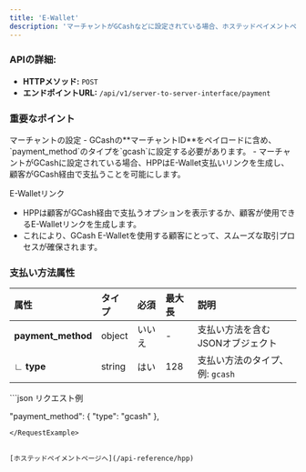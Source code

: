 ```yaml
---
title: 'E-Wallet'
description: 'マーチャントがGCashなどに設定されている場合、ホステッドペイメントページ（HPP）は、GCash支払い方法を使用して顧客が取引を完了できるE-Walletリンクを生成できます。'
---
```


### APIの詳細:
- **HTTPメソッド:** `POST`
- **エンドポイントURL:** `/api/v1/server-to-server-interface/payment`

### 重要なポイント
<Info>
マーチャントの設定
- GCashの**マーチャントID**をペイロードに含め、`payment_method`のタイプを`gcash`に設定する必要があります。
- マーチャントがGCashに設定されている場合、HPPはE-Wallet支払いリンクを生成し、顧客がGCash経由で支払うことを可能にします。

E-Walletリンク
- HPPは顧客がGCash経由で支払うオプションを表示するか、顧客が使用できるE-Walletリンクを生成します。
- これにより、GCash E-Walletを使用する顧客にとって、スムーズな取引プロセスが確保されます。
</Info>

### 支払い方法属性

| **属性**         | **タイプ**  | **必須**      | **最大長**      | **説明**                                                                      |
|:-----------------------|:----------|:--------------|:----------------|:-------------------------------------------------------------------------------|
| **payment_method**      | object    | いいえ        | -               | 支払い方法を含むJSONオブジェクト                                               |
| ∟ **type**             | string    | はい          | 128             | 支払い方法のタイプ、例: `gcash`                                               |

<RequestExample>
```json リクエスト例

"payment_method": {
        "type": "gcash"
    },

```
</RequestExample>


[ホステッドペイメントページへ](/api-reference/hpp)
